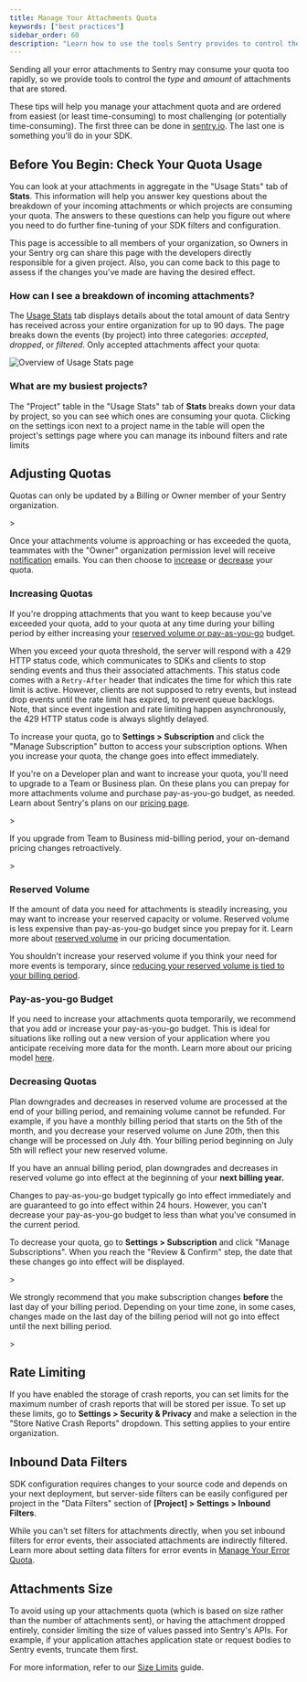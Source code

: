 ```yaml
---
title: Manage Your Attachments Quota
keywords: ["best practices"]
sidebar_order: 60
description: "Learn how to use the tools Sentry provides to control the type and amount of attachments that you pay for."
---
```


Sending all your error attachments to Sentry may consume your quota too rapidly, so we provide tools to control the _type_ and _amount_ of attachments that are stored.

These tips will help you manage your attachment quota and are ordered from easiest (or least time-consuming) to most challenging (or potentially time-consuming). The first three can be done in [sentry.io](https://sentry.io). The last one is something you'll do in your SDK.

## Before You Begin: Check Your Quota Usage

You can look at your attachments in aggregate in the "Usage Stats" tab of **Stats**. This information will help you answer key questions about the breakdown of your incoming attachments or which projects are consuming your quota. The answers to these questions can help you figure out where you need to do further fine-tuning of your SDK filters and configuration.

This page is accessible to all members of your organization, so Owners in your Sentry org can share this page with the developers directly responsible for a given project. Also, you can come back to this page to assess if the changes you've made are having the desired effect.

### How can I see a breakdown of incoming attachments?

The [Usage Stats](/product/stats/#usage-stats) tab displays details about the total amount of data Sentry has received across your entire organization for up to 90 days. The page breaks down the events (by project) into three categories: _accepted_, _dropped_, or _filtered_. Only accepted attachments affect your quota:

![Overview of Usage Stats page](./img/usage-stats-attachments.png)

### What are my busiest projects?

The "Project" table in the "Usage Stats" tab of **Stats** breaks down your data by project, so you can see which ones are consuming your quota. Clicking on the settings icon next to a project name in the table will open the project's settings page where you can manage its inbound filters and rate limits

## Adjusting Quotas

<Alert>

Quotas can only be updated by a Billing or Owner member of your Sentry organization.

</Alert>>

Once your attachments volume is approaching or has exceeded the quota, teammates with the "Owner" organization permission level will receive [notification](/product/alerts/notifications/#quota-notifications) emails. You can then choose to [increase](#increasing-quotas) or [decrease](#decreasing-quotas) your quota.


### Increasing Quotas

If you're dropping attachments that you want to keep because you've exceeded your quota, add to your quota at any time during your billing period by either increasing your [reserved volume or pay-as-you-go](/pricing/#pricing-how-it-works) budget.

When you exceed your quota threshold, the server will respond with a 429 HTTP status code, which communicates to SDKs and clients to stop sending events and thus their associated attachments. This status code comes with a `Retry-After` header that indicates the time for which this rate limit is active. However, clients are not supposed to retry events, but instead drop events until the rate limit has expired, to prevent queue backlogs. Note, that since event ingestion and rate limiting happen asynchronously, the 429 HTTP status code is always slightly delayed.

To increase your quota, go to **Settings > Subscription** and click the "Manage Subscription" button to access your subscription options. When you increase your quota, the change goes into effect immediately.

If you're on a Developer plan and want to increase your quota, you'll need to upgrade to a Team or Business plan. On these plans you can prepay for more attachments volume and purchase pay-as-you-go budget, as needed. Learn about Sentry's plans on our [pricing page](https://sentry.io/pricing/).

<Alert>>

If you upgrade from Team to Business mid-billing period, your on-demand pricing changes retroactively.

</Alert>>

### Reserved Volume

If the amount of data you need for attachments is steadily increasing, you may want to increase your reserved capacity or volume. Reserved volume is less expensive than pay-as-you-go budget since you prepay for it. Learn more about [reserved volume](/pricing/#pricing-how-it-works) in our pricing documentation.

You shouldn't increase your reserved volume if you think your need for more events is temporary, since [reducing your reserved volume is tied to your billing period](#decreasing-quotas).

### Pay-as-you-go Budget

If you need to increase your attachments quota temporarily, we recommend that you add or increase your pay-as-you-go budget. This is ideal for situations like rolling out a new version of your application where you anticipate receiving more data for the month. Learn more about our pricing model [here](/pricing/#pricing-how-it-works).

### Decreasing Quotas

Plan downgrades and decreases in reserved volume are processed at the end of your billing period, and remaining volume cannot be refunded. For example, if you have a monthly billing period that starts on the 5th of the month, and you decrease your reserved volume on June 20th, then this change will be processed on July 4th. Your billing period beginning on July 5th will reflect your new reserved volume.

<Alert level="warning">

If you have an annual billing period, plan downgrades and decreases in reserved volume go into effect at the beginning of your **next billing year.**

</Alert>

Changes to pay-as-you-go budget typically go into effect immediately and are guaranteed to go into effect within 24 hours. However, you can't decrease your pay-as-you-go budget to less than what you've consumed in the current period.

To decrease your quota, go to **Settings > Subscription** and click "Manage Subscriptions". When you reach the "Review & Confirm" step, the date that these changes go into effect will be displayed.

<Alert>>

We strongly recommend that you make subscription changes **before** the last day of your billing period. Depending on your time zone, in some cases, changes made on the last day of the billing period will not go into effect until the next billing period.

</Alert>>

## Rate Limiting

If you have enabled the storage of crash reports, you can set limits for the maximum number of crash reports that will be stored per issue. To set up these limits, go to **Settings > Security & Privacy** and make a selection in the "Store Native Crash Reports" dropdown. This setting applies to your entire organization.

## Inbound Data Filters

SDK configuration requires changes to your source code and depends on your next deployment, but server-side filters can be easily configured per project in the "Data Filters" section of **[Project] > Settings > Inbound Filters**.

While you can't set filters for attachments directly, when you set inbound filters for error events, their associated attachments are indirectly filtered. Learn more about setting data filters for error events in [Manage Your Error Quota](/pricing/quotas/manage-event-stream-guide/).

## Attachments Size

To avoid using up your attachments quota (which is based on size rather than the number of attachments sent), or having the attachment dropped entirely, consider limiting the size of values passed into Sentry's APIs. For example, if your application attaches application state or request bodies to Sentry events, truncate them first.

For more information, refer to our [Size Limits](/concepts/data-management/size-limits) guide.

